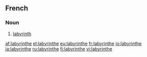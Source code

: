 ==French==

===Noun===
{{fr-noun|m}}

# [[labyrinth]]

[[af:labyrinthe]]
[[el:labyrinthe]]
[[eu:labyrinthe]]
[[fr:labyrinthe]]
[[io:labyrinthe]]
[[ja:labyrinthe]]
[[ru:labyrinthe]]
[[fi:labyrinthe]]
[[vi:labyrinthe]]